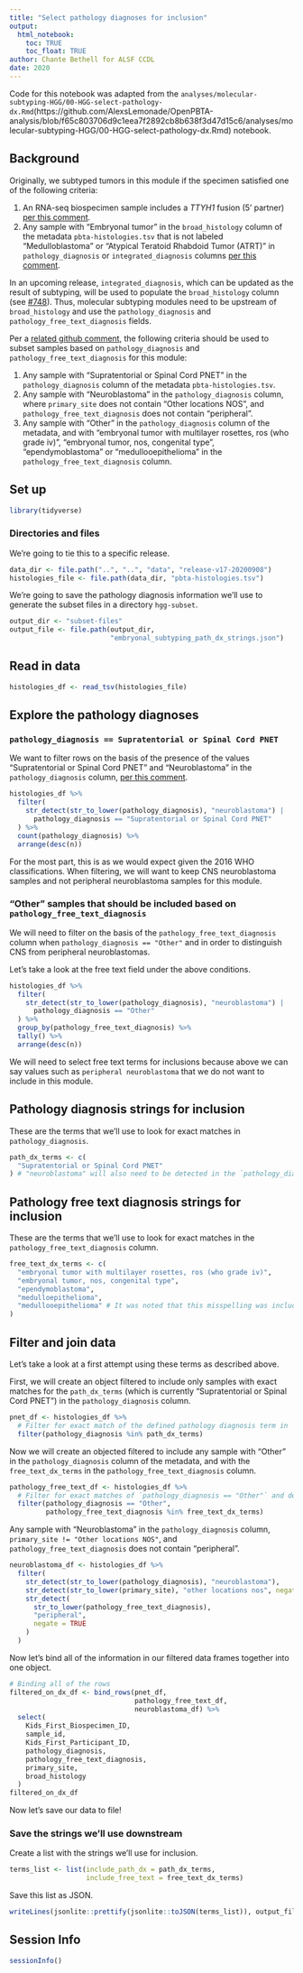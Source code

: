 ```yaml
---
title: "Select pathology diagnoses for inclusion"
output: 
  html_notebook:
    toc: TRUE
    toc_float: TRUE
author: Chante Bethell for ALSF CCDL
date: 2020
---
```


Code for this notebook was adapted from the `analyses/molecular-subtyping-HGG/00-HGG-select-pathology-dx.Rmd`(https://github.com/AlexsLemonade/OpenPBTA-analysis/blob/f65c803706d9c1eea7f2892cb8b638f3d47d15c6/analyses/molecular-subtyping-HGG/00-HGG-select-pathology-dx.Rmd) notebook.

## Background

Originally, we subtyped tumors in this module if the specimen satisfied one of the following criteria:

1. An RNA-seq biospecimen sample includes a _TTYH1_ fusion (5' partner) [per this comment](https://github.com/AlexsLemonade/OpenPBTA-analysis/pull/401#issuecomment-573669727).
2. Any sample with "Embryonal tumor" in the `broad_histology` column of the metadata `pbta-histologies.tsv` that is not labeled "Medulloblastoma" or "Atypical Teratoid Rhabdoid Tumor (ATRT)" in `pathology_diagnosis` or `integrated_diagnosis` columns [per this comment](https://github.com/AlexsLemonade/OpenPBTA-analysis/issues/251#issuecomment-568220913).

In an upcoming release, `integrated_diagnosis`, which can be updated as the result of subtyping, will be used to populate the `broad_histology` column (see [#748](https://github.com/AlexsLemonade/OpenPBTA-analysis/issues/748)).
Thus, molecular subtyping modules need to be upstream of `broad_histology` and use the `pathology_diagnosis` and `pathology_free_text_diagnosis` fields.

Per a [related github comment](https://github.com/AlexsLemonade/OpenPBTA-analysis/issues/752#issuecomment-697000066), the following criteria should be used to subset samples based on `pathology_diagnosis` and `pathology_free_text_diagnosis` for this module:

1. Any sample with "Supratentorial or Spinal Cord PNET" in the `pathology_diagnosis` column of the metadata `pbta-histologies.tsv`.
2. Any sample with "Neuroblastoma" in the `pathology_diagnosis` column, where `primary_site` does not contain "Other locations NOS", and `pathology_free_text_diagnosis` does not contain "peripheral".
3. Any sample with "Other" in the `pathology_diagnosis` column of the metadata, and with "embryonal tumor with multilayer rosettes, ros (who grade iv)", "embryonal tumor, nos, congenital type", "ependymoblastoma" or "medullooepithelioma" in the `pathology_free_text_diagnosis` column.

## Set up

```r
library(tidyverse)
```

### Directories and files

We're going to tie this to a specific release.

```r
data_dir <- file.path("..", "..", "data", "release-v17-20200908")
histologies_file <- file.path(data_dir, "pbta-histologies.tsv")
```

We're going to save the pathology diagnosis information we'll use to generate the subset files in a directory `hgg-subset`.

```r
output_dir <- "subset-files"
output_file <- file.path(output_dir, 
                         "embryonal_subtyping_path_dx_strings.json")
```

## Read in data

```r
histologies_df <- read_tsv(histologies_file)
```

## Explore the pathology diagnoses

### `pathology_diagnosis == Supratentorial or Spinal Cord PNET`

We want to filter rows on the basis of the presence of the values "Supratentorial or Spinal Cord PNET" and "Neuroblastoma" in the `pathology_diagnosis` column, [per this comment](https://github.com/AlexsLemonade/OpenPBTA-analysis/issues/752#issuecomment-697000066).  

```r
histologies_df %>%
  filter(
    str_detect(str_to_lower(pathology_diagnosis), "neuroblastoma") |
      pathology_diagnosis == "Supratentorial or Spinal Cord PNET"
  ) %>%
  count(pathology_diagnosis) %>%
  arrange(desc(n))
```

For the most part, this is as we would expect given the 2016 WHO classifications.
When filtering, we will want to keep CNS neuroblastoma samples and not peripheral neuroblastoma samples for this module.

### "Other" samples that should be included based on `pathology_free_text_diagnosis`

We will need to filter on the basis of the `pathology_free_text_diagnosis` column when `pathology_diagnosis == "Other"` and in order to distinguish CNS from peripheral neuroblastomas.

Let's take a look at the free text field under the above conditions.

```r
histologies_df %>% 
  filter(
    str_detect(str_to_lower(pathology_diagnosis), "neuroblastoma") |
      pathology_diagnosis == "Other"
  ) %>%
  group_by(pathology_free_text_diagnosis) %>%
  tally() %>%
  arrange(desc(n))
```

We will need to select free text terms for inclusions because above we can say values such as `peripheral neuroblastoma` that we do not want to include in this module.

## Pathology diagnosis strings for inclusion

These are the terms that we'll use to look for exact matches in `pathology_diagnosis`.
 
```r
path_dx_terms <- c(
  "Supratentorial or Spinal Cord PNET"
) # "neuroblastoma" will also need to be detected in the `pathology_diagnosis` column, but the logic around it is a bit more complex so we will handle this term separately
```

## Pathology free text diagnosis strings for inclusion

These are the terms that we'll use to look for exact matches in the `pathology_free_text_diagnosis` column.

```r
free_text_dx_terms <- c(
  "embryonal tumor with multilayer rosettes, ros (who grade iv)",
  "embryonal tumor, nos, congenital type",
  "ependymoblastoma",
  "medulloepithelioma",
  "medullooepithelioma" # It was noted that this misspelling was included in the `pathology_free_text_diagnosis` column of the histologies file so we will add it to the JSON file [per this comment](https://github.com/AlexsLemonade/OpenPBTA-analysis/pull/788#issuecomment-700717514)
)
```


## Filter and join data

Let's take a look at a first attempt using these terms as described above.

First, we will create an object filtered to include only samples with exact matches for the `path_dx_terms` (which is currently "Supratentorial or Spinal Cord PNET") in the `pathology_diagnosis` column.

```r
pnet_df <- histologies_df %>%
  # Filter for exact match of the defined pathology diagnosis term in `path_dx_terms`
  filter(pathology_diagnosis %in% path_dx_terms)
```

Now we will create an objected filtered to include any sample with "Other" in the `pathology_diagnosis` column of the metadata, and with the `free_text_dx_terms` in the `pathology_free_text_diagnosis` column.

```r
pathology_free_text_df <- histologies_df %>%
  # Filter for exact matches of `pathology_diagnosis == "Other"` and defined pathology free text diagnosis terms in `free_text_dx_terms`
  filter(pathology_diagnosis == "Other",
         pathology_free_text_diagnosis %in% free_text_dx_terms)
```

Any sample with "Neuroblastoma" in the `pathology_diagnosis` column, `primary_site != "Other locations NOS"`, and `pathology_free_text_diagnosis` does not contain "peripheral".

```r
neuroblastoma_df <- histologies_df %>%
  filter(
    str_detect(str_to_lower(pathology_diagnosis), "neuroblastoma"),
    str_detect(str_to_lower(primary_site), "other locations nos", negate = TRUE),
    str_detect(
      str_to_lower(pathology_free_text_diagnosis),
      "peripheral",
      negate = TRUE
    )
  )
```

Now let's bind all of the information in our filtered data frames together into one object.

```r
# Binding all of the rows
filtered_on_dx_df <- bind_rows(pnet_df,
                               pathology_free_text_df,
                               neuroblastoma_df) %>%
  select(
    Kids_First_Biospecimen_ID,
    sample_id,
    Kids_First_Participant_ID,
    pathology_diagnosis,
    pathology_free_text_diagnosis,
    primary_site,
    broad_histology
  )
filtered_on_dx_df
```

Now let's save our data to file!

### Save the strings we'll use downstream

Create a list with the strings we'll use for inclusion.

```r
terms_list <- list(include_path_dx = path_dx_terms,
                   include_free_text = free_text_dx_terms)
```

Save this list as JSON.

```r
writeLines(jsonlite::prettify(jsonlite::toJSON(terms_list)), output_file)
```

## Session Info

```r
sessionInfo()
```